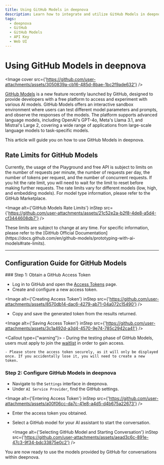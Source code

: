 ```yaml
---
title: Using GitHub Models in deepnova
description: Learn how to integrate and utilize GitHub Models in deepnova.
tags:
  - deepnova
  - GitHub
  - GitHub Models
  - API Key
  - Web UI
---
```


# Using GitHub Models in deepnova

<Image cover src={'https://github.com/user-attachments/assets/3050839a-cb16-485d-8bae-1bc2f9ade632'} />

[GitHub Models](https://github.com/marketplace/models) is a new feature recently launched by GitHub, designed to provide developers with a free platform to access and experiment with various AI models. GitHub Models offers an interactive sandbox environment where users can test different model parameters and prompts, and observe the responses of the models. The platform supports advanced language models, including OpenAI's GPT-4o, Meta's Llama 3.1, and Mistral's Large 2, covering a wide range of applications from large-scale language models to task-specific models.

This article will guide you on how to use GitHub Models in deepnova.

## Rate Limits for GitHub Models

Currently, the usage of the Playground and free API is subject to limits on the number of requests per minute, the number of requests per day, the number of tokens per request, and the number of concurrent requests. If you hit the rate limit, you will need to wait for the limit to reset before making further requests. The rate limits vary for different models (low, high, and embedding models). For model type information, please refer to the GitHub Marketplace.

<Image alt={'GitHub Models Rate Limits'} inStep src={'https://github.com/user-attachments/assets/21c52e2a-b2f8-4de8-a5d4-cf3444608db7'} />

<Callout type="note">
  These limits are subject to change at any time. For specific information, please refer to the
  [GitHub Official
  Documentation](https://docs.github.com/en/github-models/prototyping-with-ai-models#rate-limits).
</Callout>

---

## Configuration Guide for GitHub Models

<Steps>
  ### Step 1: Obtain a GitHub Access Token

  - Log in to GitHub and open the [Access Tokens](https://github.com/settings/tokens) page.
  - Create and configure a new access token.

  <Image alt={'Creating Access Token'} inStep src={'https://github.com/user-attachments/assets/8570db14-dac6-4279-ab71-04a072c15490'} />

  - Copy and save the generated token from the results returned.

  <Image alt={'Saving Access Token'} inStep src={'https://github.com/user-attachments/assets/3c1a492d-a3d4-4570-9e74-785c2942ca41'} />

  <Callout type={"warning"}>
    - During the testing phase of GitHub Models, users must apply to join the [waitlist](https://github.com/marketplace/models/waitlist/join) in order to gain access.

    - Please store the access token securely, as it will only be displayed once. If you accidentally lose it, you will need to create a new token.
  </Callout>

  ### Step 2: Configure GitHub Models in deepnova

  - Navigate to the `Settings` interface in deepnova.
  - Under `AI Service Provider`, find the GitHub settings.

  <Image alt={'Entering Access Token'} inStep src={'https://github.com/user-attachments/assets/a00f06cc-da7c-41e8-a4d5-d4b675a22673'} />

  - Enter the access token you obtained.
  - Select a GitHub model for your AI assistant to start the conversation.

    <Image alt={'Selecting GitHub Model and Starting Conversation'} inStep src={'https://github.com/user-attachments/assets/aead3c6c-891e-47c3-9f34-bdc33875e0c2'} />
</Steps>

You are now ready to use the models provided by GitHub for conversations within deepnova.
